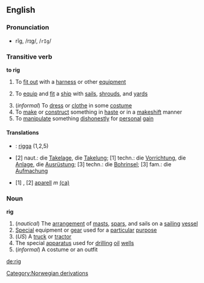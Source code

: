 {{wikipedia}}
==English==
===Pronunciation===
*rĭg, /rɪɡ/, /<tt>rIg</tt>/

===Transitive verb===
'''to rig'''

#To [[fit out]] with a [[harness]] or other [[equipment]]
# {{cattag|nautical}}  To [[equip]] and [[fit]] a [[ship]] with [[sail]]s, [[shroud]]s, and [[yard]]s
#(''informal'') To [[dress]] or [[clothe]] in some [[costume]]
#To [[make]] or [[construct]] something in [[haste]] or in a [[makeshift]] manner
#To [[manipulate]] something [[dishonestly]] for [[personal]] [[gain]]

====Translations====
*{{sv}}: [[rigga]] (1,2,5)
*{{de}} [2] naut.: die [[Takelage]], die [[Takelung]]; [1] techn.: die [[Vorrichtung]], die [[Anlage]], die [[Ausrüstung]]; [3] techn.: die [[Bohrinsel]]; [3] fam.: die [[Aufmachung]]
*{{ca}}[1] [[]], [2] [[aparell]] ''m'' [[:ca:aparell|(ca)]]

===Noun===
'''rig'''

#(''nautical'') The [[arrangement]] of [[mast]]s, [[spar]]s, and sails on a [[sailing]] [[vessel]]
#[[Special]] equipment or [[gear]] used for a [[particular]] [[purpose]]
#(''US'') A [[truck]] or [[tractor]]
#The special [[apparatus]] used for [[drilling]] [[oil]] [[wells]]
#(''informal'') A costume or an outfit
[[Category:Norwegian derivations]]

[[de:rig]]